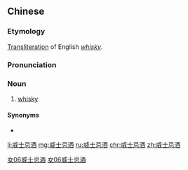 ==Chinese==
{{zh-forms|type=31}}

===Etymology===
[[transliteration|Transliteration]] of English ''[[whisky]]''.

===Pronunciation===
{{zh-pron
|m=wēishìjì jiǔ
|c=wai1 si6 gei6-2 zau2
|cat=n
}}

===Noun===
{{zh-noun}}

# [[whisky]]

====Synonyms====
* {{l|zh|威士忌}}

[[Category:zh:Alcoholic beverages|女06威士忌酒]]
[[Category:Mandarin terms derived from English|女06威士忌酒]]

[[li:威士忌酒]]
[[mg:威士忌酒]]
[[ru:威士忌酒]]
[[chr:威士忌酒]]
[[zh:威士忌酒]]
